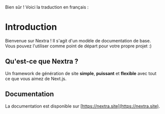 Bien sûr ! Voici la traduction en français :

# Introduction

Bienvenue sur Nextra ! Il s'agit d'un modèle de documentation de base. Vous pouvez l'utiliser comme point de départ pour votre propre projet :)

## Qu'est-ce que Nextra ?

Un framework de génération de site **simple**, **puissant** et **flexible** avec tout ce que vous aimez de Next.js.

## Documentation

La documentation est disponible sur [https://nextra.site](https://nextra.site).